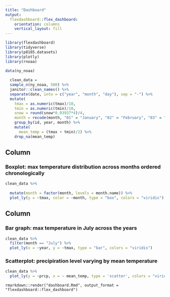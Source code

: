 ```yaml
---
title: "Dashboard"
output: 
  flexdashboard::flex_dashboard:
    orientation: columns
    vertical_layout: fill
---
```


```r
library(flexdashboard)
library(tidyverse)
library(p8105.datasets)
library(plotly)
library(rnoaa)
```

```r
data(ny_noaa)
  
  clean_data = 
  sample_n(ny_noaa, 500) %>%
  janitor::clean_names() %>%
  separate(date, into = c("year", "month", "day"), sep = "-") %>%
  mutate(
    tmax = as.numeric(tmax)/10,
    tmin = as.numeric(tmin)/10,
    snow = round(snow*0.03937*4)/4,
    month = recode(month, "01" = "January", "02" = "February", "03" = "March", "04" = "April", "05" = "May", "06" = "June", "07" = "July", "08" = "August", "09" = "September", "10" = "October", "11" = "November", "12" = "December")) %>%
    group_by(id, year, month) %>%
    mutate(
      mean_temp = (tmax + tmin)/2) %>%
    drop_na(mean_temp)
```

Column {data-width=650}
-----------------------------------------------------------------------

### Boxplot: max temperature distribution across months ordered chronologically

```r
clean_data %>% 
  
  mutate(month = factor(month, levels = month.name)) %>% 
  plot_ly(y = ~tmax, color = ~month, type = "box", colors = "viridis")
```

Column {data-width=350}
-----------------------------------------------------------------------

### Bar graph: max temperature in July across the years

```r
clean_data %>% 
  filter(month == "July") %>%
  plot_ly(x = ~year, y = ~tmax, type = "bar", colors = "viridis")
```

### Scatterplot: precipiration level varying by mean temperature

```r
clean_data %>% 
  plot_ly(y = ~prcp, x = ~ mean_temp, type = 'scatter', colors = "viridis")
```

 `rmarkdown::render("dashboard.Rmd", output_format = "flexdashboard::flex_dashboard")`